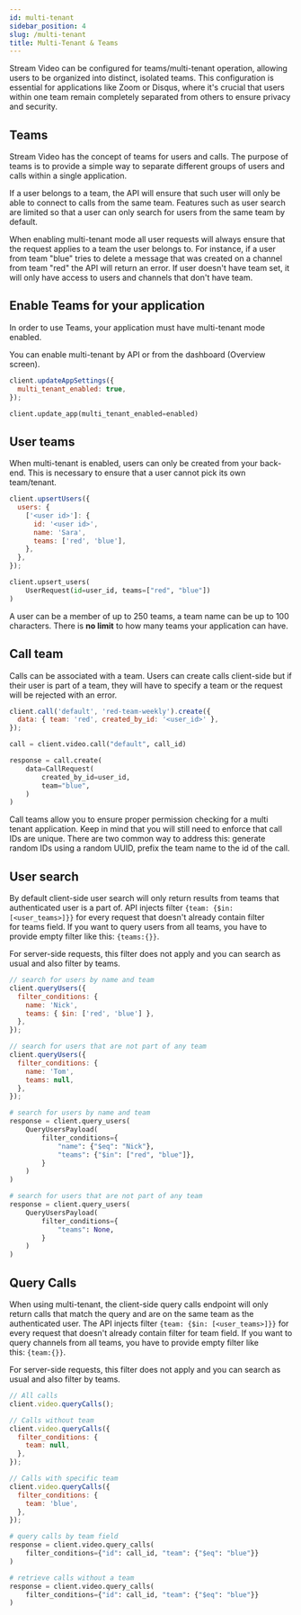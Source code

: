 ```yaml
---
id: multi-tenant
sidebar_position: 4
slug: /multi-tenant
title: Multi-Tenant & Teams
---
```



Stream Video can be configured for teams/multi-tenant operation, allowing users to be organized into distinct, isolated teams. This configuration is essential for applications like Zoom or Disqus, where it's crucial that users within one team remain completely separated from others to ensure privacy and security.

## Teams

Stream Video has the concept of teams for users and calls. The purpose of teams is to provide a simple way to separate different groups of users and calls within a single application.

If a user belongs to a team, the API will ensure that such user will only be able to connect to calls from the same team. Features such as user search are limited so that a user can only search for users from the same team by default.

When enabling multi-tenant mode all user requests will always ensure that the request applies to a team the user belongs to. For instance, if a user from team "blue" tries to delete a message that was created on a channel from team "red" the API will return an error. If user doesn't have team set, it will only have access to users and channels that don't have team.

## Enable Teams for your application

In order to use Teams, your application must have multi-tenant mode enabled.

You can enable multi-tenant by API or from the dashboard (Overview screen).

<Tabs groupId="examples">
<TabItem value="js" label="JavaScript">

```js
client.updateAppSettings({
  multi_tenant_enabled: true,
});
```

</TabItem>
<TabItem value="py" label="Python">

```py
client.update_app(multi_tenant_enabled=enabled)
```

</TabItem>
</Tabs>

## User teams

When multi-tenant is enabled, users can only be created from your back-end. This is necessary to ensure that a user cannot pick its own team/tenant.

<Tabs groupId="examples">
<TabItem value="js" label="JavaScript">

```js
client.upsertUsers({
  users: {
    ['<user id>']: {
      id: '<user id>',
      name: 'Sara',
      teams: ['red', 'blue'],
    },
  },
});
```

</TabItem>
<TabItem value="py" label="Python">

```py
client.upsert_users(
    UserRequest(id=user_id, teams=["red", "blue"])
)
```

</TabItem>
</Tabs>

A user can be a member of up to 250 teams, a team name can be up to 100 characters. There is **no limit** to how many teams your application can have.

## Call team

Calls can be associated with a team. Users can create calls client-side but if their user is part of a team, they will have to specify a team or the request will be rejected with an error.

<Tabs groupId="examples">
<TabItem value="js" label="JavaScript">

```js
client.call('default', 'red-team-weekly').create({
  data: { team: 'red', created_by_id: '<user_id>' },
});
```

</TabItem>
<TabItem value="py" label="Python">

```py
call = client.video.call("default", call_id)

response = call.create(
    data=CallRequest(
        created_by_id=user_id,
        team="blue",
    )
)
```

</TabItem>
</Tabs>

Call teams allow you to ensure proper permission checking for a multi tenant application. Keep in mind that you will still need to enforce that call IDs are unique.
There are two common way to address this: generate random IDs using a random UUID, prefix the team name to the id of the call.

## User search

By default client-side user search will only return results from teams that authenticated user is a part of. API injects filter `{team: {$in: [<user_teams>]}}` for every request that doesn't already contain filter for teams field. If you want to query users from all teams, you have to provide empty filter like this: `{teams:{}}`.

For server-side requests, this filter does not apply and you can search as usual and also filter by teams.

<Tabs groupId="examples">
<TabItem value="js" label="JavaScript">

```js
// search for users by name and team
client.queryUsers({
  filter_conditions: {
    name: 'Nick',
    teams: { $in: ['red', 'blue'] },
  },
});

// search for users that are not part of any team
client.queryUsers({
  filter_conditions: {
    name: 'Tom',
    teams: null,
  },
});
```

</TabItem>
<TabItem value="py" label="Python">

```py
# search for users by name and team
response = client.query_users(
    QueryUsersPayload(
        filter_conditions={
            "name": {"$eq": "Nick"},
            "teams": {"$in": ["red", "blue"]},
        }
    )
)

# search for users that are not part of any team
response = client.query_users(
    QueryUsersPayload(
        filter_conditions={
            "teams": None,
        }
    )
)
```

</TabItem>
</Tabs>

## Query Calls

When using multi-tenant, the client-side query calls endpoint will only return calls that match the query and are on the same team as the authenticated user. The API injects filter `{team: {$in: [<user_teams>]}}` for every request that doesn't already contain filter for team field. If you want to query channels from all teams, you have to provide empty filter like this: `{team:{}}`.

For server-side requests, this filter does not apply and you can search as usual and also filter by teams.

<Tabs groupId="examples">
<TabItem value="js" label="JavaScript">

```js
// All calls
client.video.queryCalls();

// Calls without team
client.video.queryCalls({
  filter_conditions: {
    team: null,
  },
});

// Calls with specific team
client.video.queryCalls({
  filter_conditions: {
    team: 'blue',
  },
});
```

</TabItem>
<TabItem value="py" label="Python">

```py
# query calls by team field
response = client.video.query_calls(
    filter_conditions={"id": call_id, "team": {"$eq": "blue"}}
)

# retrieve calls without a team
response = client.video.query_calls(
    filter_conditions={"id": call_id, "team": {"$eq": "blue"}}
)
```

</TabItem>
</Tabs>
